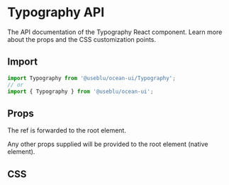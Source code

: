 
<Meta title="Typography/API" component={Typography} />

# Typography API

The API documentation of the Typography React component. Learn more about the props and the CSS customization points.

## Import

```javascript
import Typography from '@useblu/ocean-ui/Typography';
// or
import { Typography } from '@useblu/ocean-ui';
```

## Props

<Props component={Typography} />

The ref is forwarded to the root element.

Any other props supplied will be provided to the root element (native element).

## CSS
